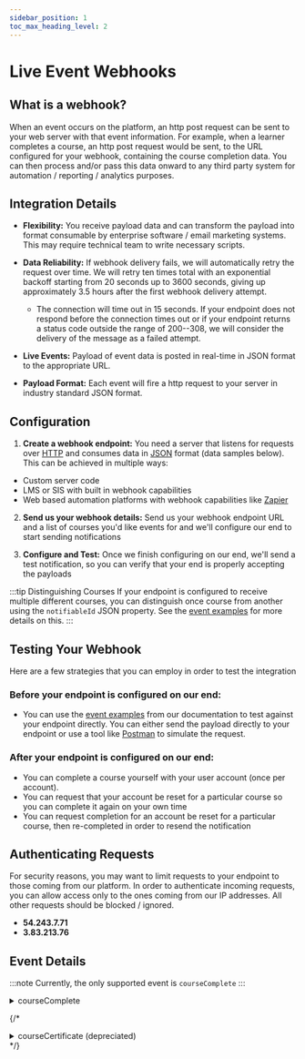 ```yaml
---
sidebar_position: 1
toc_max_heading_level: 2
---
```


# Live Event Webhooks

## What is a webhook?
When an event occurs on the platform, an http post request can be sent to your web server with that event information. For example, when a learner completes a course, an http post request would be sent, to the URL configured for your webhook, containing the course completion data. You can then process and/or pass this data onward to any third party system for automation / reporting / analytics purposes.

## Integration Details
- **Flexibility:** You receive payload data and can transform the payload into format consumable by enterprise software / email marketing systems. This may require technical team to write necessary scripts.

- **Data Reliability:** If webhook delivery fails, we will automatically retry the request over time. We will retry ten times total with an exponential backoff starting from 20 seconds up to 3600 seconds, giving up approximately 3.5 hours after the first webhook delivery attempt.

  - The connection will time out in 15 seconds. If your endpoint does not respond before the connection times out or if your endpoint returns a status code outside the range of 200--308, we will consider the delivery of the message as a failed attempt.

- **Live Events:** Payload of event data is posted in real-time in JSON format to the appropriate URL.

- **Payload Format:** Each event will fire a http request to your server in industry standard JSON format.

## Configuration

1. **Create a webhook endpoint:** You need a server that listens for requests over [HTTP](https://en.wikipedia.org%2Fwiki%2FHypertext_Transfer_Protocol&sa=D&sntz=1&usg=AOvVaw1INp77K2cObEDIdyxMgy5S) and consumes data in [JSON](https://en.wikipedia.org%2Fwiki%2FJSON&sa=D&sntz=1&usg=AOvVaw32AqnfKinnaZAMLeu3dxcM) format (data samples below). This can be achieved in multiple ways:
  - Custom server code
  - LMS or SIS with built in webhook capabilities
  - Web based automation platforms with webhook capabilities like [Zapier](https://zapier.com/)

2. **Send us your webhook details:** Send us your webhook endpoint URL and a list of courses you'd like events for and we'll configure our end to start sending notifications

3. **Configure and Test:** Once we finish configuring on our end, we'll send a test notification, so you can verify that your end is properly accepting the payloads

:::tip Distinguishing Courses
If your endpoint is configured to receive multiple different courses, you can distinguish once course from another using the `notifiableId` JSON property. See the [event examples](#event-details) for more details on this.
:::

## Testing Your Webhook
Here are a few strategies that you can employ in order to test the integration

### Before your endpoint is configured on our end:
- You can use the [event examples](#event-details) from our documentation to test against your endpoint directly. You can either send the payload directly to your endpoint or use a tool like [Postman](https://www.postman.com/) to simulate the request.

### After your endpoint is configured on our end:
- You can complete a course yourself with your user account (once per account).
- You can request that your account be reset for a particular course so you can complete it again on your own time
- You can request completion for an account be reset for a particular course, then re-completed in order to resend the notification

## Authenticating Requests

For security reasons, you may want to limit requests to your endpoint to those coming from our platform. In order to authenticate incoming requests, you can allow access only to the ones coming from our IP addresses. All other requests should be blocked / ignored.
- **54.243.7.71**
- **3.83.213.76**

## Event Details

:::note
Currently, the only supported event is `courseComplete`
:::

<details>
<summary>courseComplete</summary>

### Trigger
When a learner completes a course

### Notable Event Attributes

| Attribute | Description |
| --------- | ----------- |
| `user` | The leaner's email address |
| `notifiableId` | The ID of the course that was completed |
| `userDetail > externalCustomerId` | The learner's ID, the value associated to their account. This value is utilized during SSO to associate the learner coming from the IDP with their account in the SP (IE product). |
| `ref1 - ref3` | Optional data passed from the IDP to the SP (IE product) during SSO can be found in these attributes. |

### Sample Payload
```json
{
  "id": "32ed16df-27cb-5f72-90ff-4eaf39346f86",
  "source": "course_completed",
  "timestamp": "2019-10-17T20:50:53.103Z",
  "type": "status_change",
  // highlight-next-line
  "user": "bobjohnson@school.com", // learner email
  "companyId": "3aabdfb8-3891-5011-ad35-8e2351c5fdaf",
  "event": "courseCompletion",
  // highlight-next-line
  "notifiableId": "7670fdbe-15ed-504b-a680-d404fa4b0eb4", // course id
  "title": "New Student Orientation", // course title
  "userDetail": { // learner details
    "id": "61149b2c-3f37-5032-be63-f5d984de10b6",
    "firstName": "Bob",
    "lastName": "Johnson",
    // highlight-next-line
    "externalCustomerId": "111222333444",
    "sfContactId": null,
    "sfAccountId": null,
    "client": "00f928f4-8718-5043-9164-32398b165c60",
    // highlight-next-line
    "ref1": "111222333444",
    "ref2": "Department",
    "ref3": "..."
  }
}
```
</details>

{/* <details>
<summary>courseCertificate (depreciated)</summary>

### Trigger
When a course certificate should be issued

### Sample Payload
```json
{
  "expirationDate": null,
  "id": "1430dddf-1085-529a-af5c-5bbce895cd3d",
  "pdfAsset": "https://....",
  "progressWasReset": false,
  "resource": "d26f53f9-f791-58fc-a9e0-44fdfa245910",
  "resourceType": "course",
  "url": "/learn/certificates/new-student-orientation",
  "user": "bobjohnson@school.com", // learner email
  "companyId": "588e42a-f40f-5c5f-894e-0267bf0e5be3",
  "timestamp": "2019-07-29T15:08:44.652Z",
  "notifiableId": "d26f53f9-f791-58fc-a9e0-44fdfa245910", // course id
  "courseTitle": "New Student Orientation",
  "courseSku": null,
  "courseSlug": "new-student-orientation-1",
  "resourceTitle": "New Student Orientation", // course title
  "resourceSku": null,
  "resourceSlug": "new-student-orientation",
  "userDetail": { // learner details
    "id": "65cfe566-c740-54b9-8940-e9babb5f8390",
    "firstName": "bob",
    "lastName": "johnson",
    "email": "bobjohnson@school.com",
    "externalCustomerId": "111222333444",
    "sfContactId": null,
    "sfAccountId": null,
    "client": "066e61ad-39e6-5f69-bfb0-228dfc4fac5a",
    "ref1": "111222333444",
    "ref2": "Department",
    "ref3": "..."
  }
}
```

</details> */}